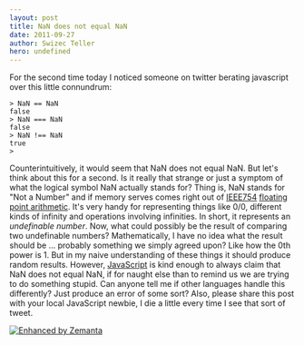 ```yaml
---
layout: post
title: NaN does not equal NaN
date: 2011-09-27
author: Swizec Teller
hero: undefined
---
```


For the second time today I noticed someone on twitter berating javascript over this little connundrum:

    > NaN == NaN
    false
    > NaN === NaN
    false
    > NaN !== NaN
    true
    >

Counterintuitively, it would seem that NaN does not equal NaN. But let's think about this for a second. Is it really that strange or just a symptom of what the logical symbol NaN actually stands for? Thing is, NaN stands for "Not a Number" and if memory serves comes right out of [IEEE754](http://en.wikipedia.org/wiki/IEEE_754-2008 "IEEE 754-2008") [floating point arithmetic](http://en.wikipedia.org/wiki/Floating_point "Floating point"). It's very handy for representing things like 0/0, different kinds of infinity and operations involving infinities. In short, it represents an _undefinable number_. Now, what could possibly be the result of comparing two undefinable numbers? Mathematically, I have no idea what the result should be ... probably something we simply agreed upon? Like how the 0th power is 1. But in my naive understanding of these things it should produce random results. However, [JavaScript](http://en.wikipedia.org/wiki/JavaScript "JavaScript") is kind enough to always claim that NaN does not equal NaN, if for naught else than to remind us we are trying to do something stupid. Can anyone tell me if other languages handle this differently? Just produce an error of some sort? Also, please share this post with your local JavaScript newbie, I die a little every time I see that sort of tweet.

[![Enhanced by Zemanta](http://img.zemanta.com/zemified_e.png?x-id=fef0bbc6-0acd-4e80-b24d-0faea5e230f1)](http://www.zemanta.com/ "Enhanced by Zemanta")
